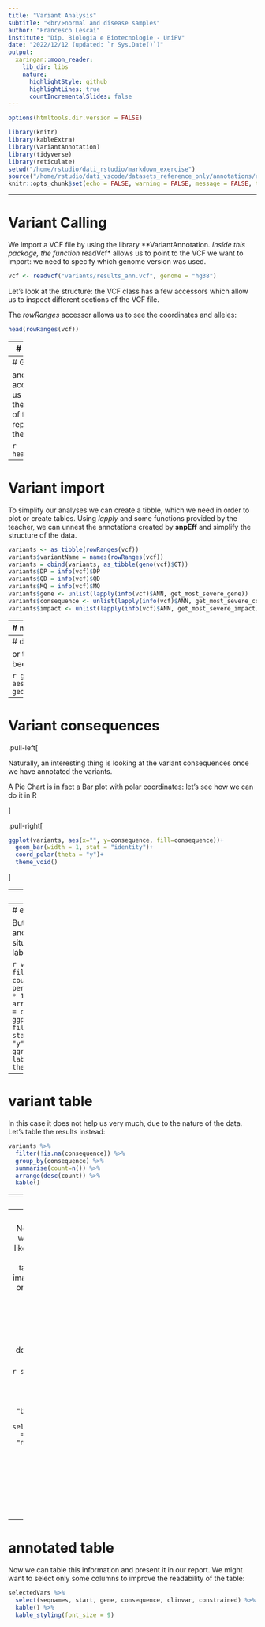 ```yaml
---
title: "Variant Analysis"
subtitle: "<br/>normal and disease samples"
author: "Francesco Lescai"
institute: "Dip. Biologia e Biotecnologie - UniPV"
date: "2022/12/12 (updated: `r Sys.Date()`)"
output:
  xaringan::moon_reader:
    lib_dir: libs
    nature:
      highlightStyle: github
      highlightLines: true
      countIncrementalSlides: false
---
```


```r
options(htmltools.dir.version = FALSE)
```



```r
library(knitr)
library(kableExtra)
library(VariantAnnotation)
library(tidyverse)
library(reticulate)
setwd("/home/rstudio/dati_rstudio/markdown_exercise")
source("/home/rstudio/dati_vscode/datasets_reference_only/annotations/extract_annotations.R")
knitr::opts_chunk$set(echo = FALSE, warning = FALSE, message = FALSE, tinytex.verbose = TRUE)
```


---

# Variant Calling


We import a VCF file by using the library **VariantAnnotation*.
Inside this package, the function *readVcf* allows us to point to the VCF we want to import: we need to specify which genome version was used.

```r
vcf <- readVcf("variants/results_ann.vcf", genome = "hg38")
```


Let's look at the structure: the VCF class has a few accessors which allow us to inspect different sections of the VCF file.

The *rowRanges* accessor allows us to see the coordinates and alleles:

```r
head(rowRanges(vcf))
```

---
# Info section

The *info* accessor allows us to see the annotations:

```r
head(info(vcf))
```

---
# Geno section

and the *geno* accessor allows us to access the genotypes of the samples represented in the VCF file

```r
head(geno(vcf))
```

---
# Variant import

To simplify our analyses we can create a tibble, which we need in order to plot or create tables.
Using *lapply* and some functions provided by the teacher, we can unnest the annotations created by **snpEff** and simplify the structure of the data.


```r
variants <- as_tibble(rowRanges(vcf))
variants$variantName = names(rowRanges(vcf))
variants = cbind(variants, as_tibble(geno(vcf)$GT))
variants$DP = info(vcf)$DP
variants$QD = info(vcf)$QD
variants$MQ = info(vcf)$MQ
variants$gene <- unlist(lapply(info(vcf)$ANN, get_most_severe_gene))
variants$consequence <- unlist(lapply(info(vcf)$ANN, get_most_severe_consequence))
variants$impact <- unlist(lapply(info(vcf)$ANN, get_most_severe_impact))
```


---
# mapping quality

.pull-left[

Now that we have a tibble, we can use it to plot some quality data, like the *mapping quality* of the variants:

]

.pull-right[

```r
ggplot(variants, aes(x=MQ,y=..density..))+
  geom_density()
```


]


---
# depth of variants

or the *depth* they have been sequenced at:

```r
ggplot(variants, aes(x=DP,y=..density..))+
  geom_density()
```

---
# Variant consequences

.pull-left[

Naturally, an interesting thing is looking at the variant consequences once we have annotated the variants.

A Pie Chart is in fact a Bar plot with polar coordinates: let's see how we can do it in R

]

.pull-right[

```r
ggplot(variants, aes(x="", y=consequence, fill=consequence))+
  geom_bar(width = 1, stat = "identity")+
  coord_polar(theta = "y")+
  theme_void()
```


]


---
# better pie

There is a better way to plot this, and we can improve the plot as follows

```r
variants %>%
  filter(!is.na(consequence)) %>%
  count(consequence) %>%
  mutate(count = n,
         percent = paste0(round(count/sum(count) * 100, digits = 2), "%"))%>%
  arrange(desc(count)) %>%
  mutate(lab.ypos = cumsum(count) - 0.5 * count) %>%
  ggplot(aes(x="", y=count, fill=consequence))+
  geom_bar(width = 1, stat = "identity")+
  coord_polar(theta = "y")+
  geom_text(aes(y=lab.ypos, label=percent))+
  theme_void()
```

---
# even better pie

But the labels are still awfully overlapping and they are not readable.
In different situations we can use **ggrepel** to avoid labels overlaps, like follows:


```r
variants %>%
  filter(!is.na(consequence)) %>%
  count(consequence) %>%
  mutate(count = n,
         percent = paste0(round(count/sum(count) * 100, digits = 2), "%"))%>%
  arrange(desc(count)) %>%
  mutate(lab.ypos = cumsum(count) - 0.5 * count) %>%
  ggplot(aes(x="", y=count, fill=consequence))+
  geom_bar(width = 1, stat = "identity")+
  coord_polar(theta = "y")+
  ggrepel::geom_text_repel(aes(y=lab.ypos, label=percent), max.overlaps = Inf)+
  theme_void()
```

---
# variant table

In this case it does not help us very much, due to the nature of the data.
Let's table the results instead:


```r
variants %>%
  filter(!is.na(consequence)) %>%
  group_by(consequence) %>%
  summarise(count=n()) %>%
  arrange(desc(count)) %>%
  kable()
```

---
# Disease candidates

We can filter the VCF as we did on bash, but this time is going to be easier:


```r
selectedVars = variants %>%
  filter(
    impact == "HIGH",
    normal == "0/0"
  )
```


Let's use this to table the result in a simple table:

```r
selectedVars %>%
  select(seqnames, start, REF, ALT, gene, consequence) %>%
  kable() %>%
  kable_styling(font_size = 9)
```

---
# variant annotation

Now, like we did in class, we want to use websites like *ClinVar* or *gnomAD* to add information to our table and present it: let's imagine we have checked on clinvar if the variant is pathogenic or not, and whether the gene is constrained for LoF variation on gnomad.

The information below does not correspond to a real search result:

```r
selectedVars$clinvar = c("benign", "benign", "benign", "benign", "benign", "benign", 
                         "benign", "benign", "benign", "pathogenic", "pathogenic")
selectedVars$constrained = c("not constrained", "not constrained", "not constrained", 
                             "not constrained", "not constrained", "not constrained", 
                             "not constrained", "not constrained", "not constrained", 
                             "constrained", "constrained")
```

---
# annotated table

Now we can table this information and present it in our report.
We might want to select only some columns to improve the readability of the table:

```r
selectedVars %>%
  select(seqnames, start, gene, consequence, clinvar, constrained) %>%
  kable() %>%
  kable_styling(font_size = 9)
```


